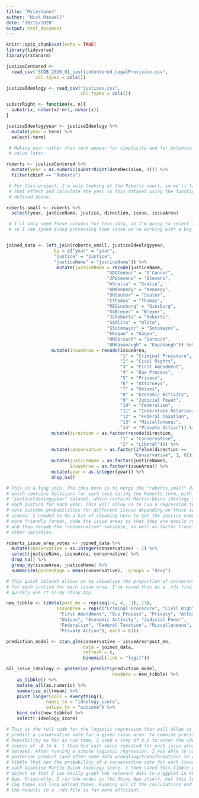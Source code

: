 ```yaml
---
title: "Milestone4"
author: "Nick Maxwell"
date: "10/15/2020"
output: html_document
---
```


```r
knitr::opts_chunk$set(echo = TRUE)
library(tidyverse)
library(rstanarm)

```

```r
justiceCentered <- 
  read_csv("SCDB_2020_01_justiceCentered_LegalProvision.csv",
           col_types = cols())

justiceIdeology <- read_csv("justices.csv",
                            col_types = cols())

```

```r
substrRight <- function(x, n){
  substr(x, nchar(x)-n+1, nchar(x))
}

justiceIdeologyyear <- justiceIdeology %>% 
  mutate(year = term) %>% 
  select(-term)

 # Making year rather than term appear for simplicity and for potential binding
 # value later.

roberts <- justiceCentered %>% 
  mutate(year = as.numeric(substrRight(dateDecision, 4))) %>% 
  filter(chief == "Roberts")

 # For this project, I'm only looking at the Roberts court, so we'll filter to
 # that effect and calculate the year in this dataset using the function I
 # defined above.

roberts_small <- roberts %>% 
  select(year, justiceName, justice, direction, issue, issueArea)

 # I'll only need these columns for this data, so I'm going to select them here
 # so I can speed along processing time since we're working with a big dataset.


joined_data <- left_join(roberts_small, justiceIdeologyyear, 
                  by = c("year" = "year", 
                  "justice" = "justice",
                  "justiceName" = "justiceName")) %>% 
                   mutate(justiceName = recode(justiceName, 
                                      "SDOConnor" = "O'Connor",
                                      "JPStevens" = "Stevens",
                                      "AScalia" = "Scalia",
                                      "AMKennedy" = "Kennedy",
                                      "DHSouter" = "Souter",
                                      "CThomas" = "Thomas",
                                      "RBGinsburg" = "Ginsburg",
                                      "SGBreyer" = "Breyer",
                                      "JGRoberts" = "Roberts",
                                      "SAAlito" = "Alito",
                                      "SSotomayor" = "Sotomayor",
                                      "EKagan" = "Kagan",
                                      "NMGorsuch" = "Gorsuch",
                                      "BMKavanaugh" = "Kavanaugh")) %>% 
                 mutate(issueArea = recode(issueArea,
                                           "1" = "Criminal Procedure",
                                           "2" = "Civil Rights",
                                           "3" = "First Amendment",
                                           "4" = "Due Process",
                                           "5" = "Privacy",
                                           "6" = "Attorneys",
                                           "7" = "Unions",
                                           "8" = "Economic Activity",
                                           "9" = "Judicial Power",
                                           "10" = "Federalism",
                                           "11" = "Interstate Relations",
                                           "12" = "Federal Taxation",
                                           "13" = "Miscallaneous",
                                           "14" = "Private Action")) %>% 
                 mutate(direction = as.factor(recode(direction,
                                           "1" = "Conservative",
                                           "2" = "Liberal"))) %>% 
                 mutate(conservative = as.factor(ifelse(direction == 
                                                "Conservative", 1, 0))) %>% 
                 mutate(justiceName = as.factor(justiceName),
                        issueArea = as.factor(issueArea)) %>%
                 mutate(year = as.integer(year)) %>%
                 drop_na()

# This is a long join. The idea here is to merge the "roberts_small" dataset,
# which contains decisions for each case during the Roberts term, with the
# "justiceIdeologyyear" dataset, which contains Martin-Quinn ideology scores for
# each justice for each year. This will allow us to run a regression to predict
# vote outcome probabilities for different issues depending on these ideology
# scores. I needed to do a bit of cleaning here to get the justice names in a
# more friendly format, code the issue areas so that they are easily readable,
# and then recode the "conservative" variable, as well as factor transform a few
# other variables.
```

```r
roberts_issue_area_votes <- joined_data %>% 
  mutate(conservative = as.integer(conservative) - 1) %>% 
  select(justiceName, issueArea, conservative) %>% 
  drop_na() %>% 
  group_by(issueArea, justiceName) %>% 
  summarize(percentage = mean(conservative), .groups = "drop") 

# This quick dataset allows us to visualize the proportion of conservative votes
# for each justice for each issue area. I've saved this as a .rds file so I can
# quickly use it in my Shiny App.
```

```r
new_tibble <- tibble(post_mn = rep(seq(-4, 4, .1), 13),
                   issueArea = rep(c("Criminal Procedure", "Civil Rights",
                    "First Amendment", "Due Process", "Privacy", "Attorneys",
                    "Unions", "Economic Activity", "Judicial Power", 
                    "Federalism", "Federal Taxation", "Miscallaneous",
                    "Private Action"), each = 81))

prediction_model <- stan_glm(conservative ~ issueArea*post_mn,
                             data = joined_data,
                             refresh = 0,
                             binomial(link = "logit"))

all_issue_ideology <- posterior_predict(prediction_model, 
                                        newdata = new_tibble) %>%
    as_tibble() %>%
    mutate_all(as.numeric) %>% 
    summarize_all(mean) %>% 
    pivot_longer(cols = everything(),
               names_to = "ideology_score",
               values_to = "outcome") %>% 
    bind_cols(new_tibble) %>% 
    select(-ideology_score)

# This is the full code for the logistic regression that will allow us to
# predict a conservative vote for a given issue area. To combine precision with
# feasibility as far as run time, I used a step of 0.1 to cover the ideology
# scores of -4 to 4. I then had each value repeated for each issue area in the
# dataset. After running a simple logistic regression, I was able to use
# posterior predict (and after some data wrangling/transformation) to create a
# tibble that has the probability of a conservative vote for each issue area for
# each baseline Martin-Quinn ideology score. I then saved this tibble as a .rds
# object so that I can easily graph the relevant data in a ggplot in the Shiny
# App. Originally, I ran the model in the Shiny App itself, but this led to long
# lag times and long upload times. Running all of the calculations and saving
# the results in a .rds file is far more efficient.

```


